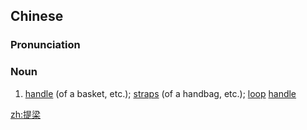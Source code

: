 ==Chinese==
{{zh-forms}}

===Pronunciation===
{{zh-pron
|m=tíliáng
|c=tai4 loeng4
|mn=qz,xm:thê-liông/zz:thê-niô͘
|cat=n
}}

===Noun===
{{zh-noun}}

# [[handle]] (of a basket, etc.); [[strap]]s (of a handbag, etc.); [[loop]] [[handle]]

[[zh:提梁]]